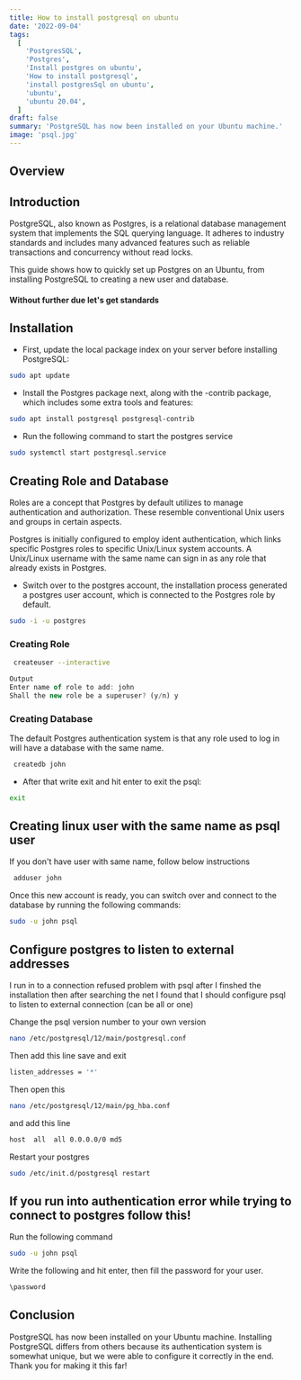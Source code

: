 ```yaml
---
title: How to install postgresql on ubuntu
date: '2022-09-04'
tags:
  [
    'PostgresSQL',
    'Postgres',
    'Install postgres on ubuntu',
    'How to install postgresql',
    'install postgresSql on ubuntu',
    'ubuntu',
    'ubuntu 20.04',
  ]
draft: false
summary: 'PostgreSQL has now been installed on your Ubuntu machine.'
image: 'psql.jpg'
---
```



<ImageComponent
  src="/static/images/psql.jpg"
  width="auto"
  height="auto"
  alt="Elephant with betterfly"
/>

## Overview

<TOCInline toc={props.toc} exclude="Overview" toHeading={2} />

## Introduction

PostgreSQL, also known as Postgres, is a relational database management system that implements the SQL querying language. It adheres to industry standards and includes many advanced features such as reliable transactions and concurrency without read locks.

This guide shows how to quickly set up Postgres on an Ubuntu, from installing PostgreSQL to creating a new user and database.

<GoogleHorizontalAdUnit path="install-psql" />

#### Without further due let's get standards

## Installation

- First, update the local package index on your server before installing PostgreSQL:

```bash
sudo apt update
```

- Install the Postgres package next, along with the -contrib package, which includes some extra tools and features:

```bash
sudo apt install postgresql postgresql-contrib
```

- Run the following command to start the postgres service

```bash
sudo systemctl start postgresql.service
```

## Creating Role and Database

Roles are a concept that Postgres by default utilizes to manage authentication and authorization. These resemble conventional Unix users and groups in certain aspects.

Postgres is initially configured to employ ident authentication, which links specific Postgres roles to specific Unix/Linux system accounts. A Unix/Linux username with the same name can sign in as any role that already exists in Postgres.

- Switch over to the postgres account, the installation process generated a postgres user account, which is connected to the Postgres role by default.

```bash
sudo -i -u postgres
```

### Creating Role

```bash
 createuser --interactive
```

```js
Output
Enter name of role to add: john
Shall the new role be a superuser? (y/n) y
```

### Creating Database

The default Postgres authentication system is that any role used to log in will have a database with the same name.

```bash
 createdb john
```

- After that write exit and hit enter to exit the psql:

```bash
exit
```

## Creating linux user with the same name as psql user

If you don't have user with same name, follow below instructions

```bash
 adduser john
```

Once this new account is ready, you can switch over and connect to the database by running the following commands:

```bash
sudo -u john psql
```

## Configure postgres to listen to external addresses

I run in to a connection refused problem with psql after I finshed the installation then after searching the net I found that I should configure psql to listen to external connection (can be all or one)

Change the psql version number to your own version

```bash
nano /etc/postgresql/12/main/postgresql.conf
```

Then add this line save and exit

```bash
listen_addresses = '*'
```

Then open this

```bash
nano /etc/postgresql/12/main/pg_hba.conf
```

and add this line

```bash
host  all  all 0.0.0.0/0 md5
```

Restart your postgres

```bash
sudo /etc/init.d/postgresql restart
```

## If you run into authentication error while trying to connect to postgres follow this!

Run the following command

```bash
sudo -u john psql
```

Write the following and hit enter, then fill the password for your user.

```bash
\password
```

## Conclusion

PostgreSQL has now been installed on your Ubuntu machine. Installing PostgreSQL differs from others because its authentication system is somewhat unique, but we were able to configure it correctly in the end. Thank you for making it this far!
